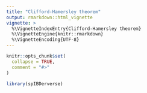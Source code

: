 ```yaml
---
title: "Clifford-Hamersley theorem"
output: rmarkdown::html_vignette
vignette: >
  %\VignetteIndexEntry{Clifford-Hamersley theorem}
  %\VignetteEngine{knitr::rmarkdown}
  %\VignetteEncoding{UTF-8}
---
```


```r
knitr::opts_chunk$set(
  collapse = TRUE,
  comment = "#>"
)
```

```r
library(spIBDerverse)
```
